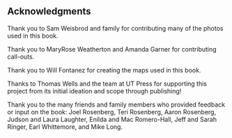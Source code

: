 ## Acknowledgments

Thank you to Sam Weisbrod and family for contributing many of the photos used in this book.

Thank you to MaryRose Weatherton and Amanda Garner for contributing call-outs.

Thank you to Will Fontanez for creating the maps used in this book.

Thanks to Thomas Wells and the team at UT Press for supporting this project from its initial ideation and scope through publishing!

Thank you to the many friends and family members who provided feedback or input on the book: Joel Rosenberg, Teri Rosenberg, Aaron Rosenberg, Judson and Laura Laughter, Enilda and Mac Romero-Hall, Jeff and Sarah Ringer, Earl Whittemore, and Mike Long.